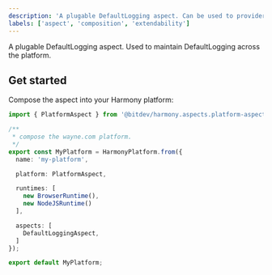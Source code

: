 ```yaml
---
description: 'A plugable DefaultLogging aspect. Can be used to provider a UI and API.'
labels: ['aspect', 'composition', 'extendability']
---
```


A plugable DefaultLogging aspect. Used to maintain DefaultLogging across the platform.

## Get started

Compose the aspect into your Harmony platform:

```ts
import { PlatformAspect } from '@bitdev/harmony.aspects.platform-aspect';

/**
 * compose the wayne.com platform.
 */    
export const MyPlatform = HarmonyPlatform.from({
  name: 'my-platform',

  platform: PlatformAspect,

  runtimes: [
    new BrowserRuntime(),
    new NodeJSRuntime()
  ],

  aspects: [
    DefaultLoggingAspect,
  ]
});

export default MyPlatform;
```